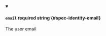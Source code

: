
<details className="config-field" data-expandable="false" open>
<summary>

#### `email` <span className="config-field-required" data-required="false">required</span> <span className="config-field-type">string</span> <span className="config-field-default"></span> <span className="config-field-enum"></span> {#spec-identity-email}

The user email

</summary>



</details>
